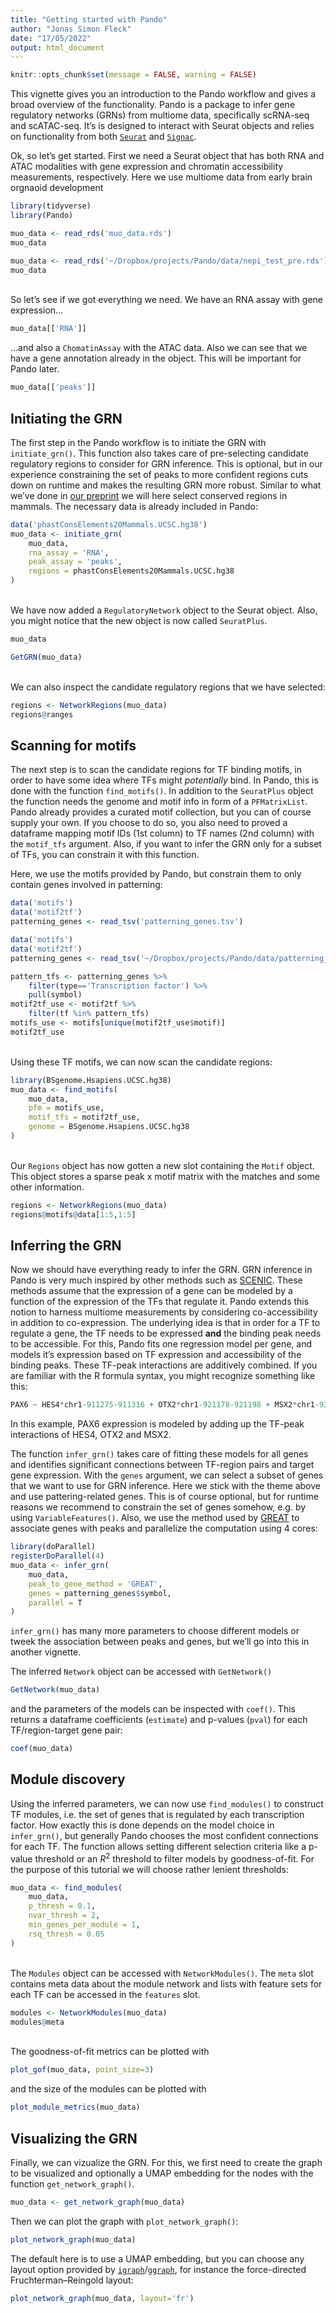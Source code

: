 ```yaml
---
title: "Getting started with Pando"
author: "Jonas Simon Fleck"
date: "17/05/2022"
output: html_document
---
```


```r
knitr::opts_chunk$set(message = FALSE, warning = FALSE)
```

This vignette gives you an introduction to the Pando workflow and gives a broad overview of the functionality. Pando is a package to infer gene regulatory networks (GRNs) from multiome data, specifically scRNA-seq and scATAC-seq. It's is designed to interact with Seurat objects and relies on functionality from both [`Seurat`](https://satijalab.org/seurat/) and [`Signac`](https://satijalab.org/signac/). 

Ok, so let's get started. First we need a Seurat object that has both RNA and ATAC modalities with gene expression and chromatin accessibility measurements, respectively. Here we use multiome data from early brain orgnaoid development

```r
library(tidyverse)
library(Pando)
```
```r
muo_data <- read_rds('muo_data.rds')
muo_data
```
```r
muo_data <- read_rds('~/Dropbox/projects/Pando/data/nepi_test_pre.rds')
muo_data
```
\
So let's see if we got everything we need. We have an RNA assay with gene expression...

```r
muo_data[['RNA']]
```

...and also a `ChomatinAssay` with the ATAC data. Also we can see that we have a gene annotation already in the object. This will be important for Pando later.

```r
muo_data[['peaks']]
```


## Initiating the GRN

The first step in the Pando workflow is to initiate the GRN with `initiate_grn()`. This function also takes care of pre-selecting candidate regulatory regions to consider for GRN inference. This is optional, but in our experience constraining the set of peaks to more confident regions cuts down on runtime and makes the resulting GRN more robust. Similar to what we've done in [our preprint](https://www.biorxiv.org/content/10.1101/2021.08.24.457460v1) we will here select conserved regions in mammals. The necessary data is already included in Pando:


```r
data('phastConsElements20Mammals.UCSC.hg38')
muo_data <- initiate_grn(
    muo_data,
    rna_assay = 'RNA',
    peak_assay = 'peaks',
    regions = phastConsElements20Mammals.UCSC.hg38 
)
```
\
We have now added a `RegulatoryNetwork` object to the Seurat object. Also, you might notice that the new object is now called `SeuratPlus`. 

```r
muo_data
```

```r
GetGRN(muo_data)
```
\
We can also inspect the candidate regulatory regions that we have selected:

```r
regions <- NetworkRegions(muo_data)
regions@ranges
```


## Scanning for motifs

The next step is to scan the candidate regions for TF binding motifs, in order to have some idea where TFs might *potentially* bind. In Pando, this is done with the function `find_motifs()`. In addition to the `SeuratPlus` object the function needs the genome and motif info in form of a `PFMatrixList`. Pando already provides a curated motif collection, but you can of course supply your own. If you choose to do so, you also need to proved a dataframe mapping motif IDs (1st column) to TF names (2nd column) with the `motif_tfs` argument. Also, if you want to infer the GRN only for a subset of TFs, you can constrain it with this function.

Here, we use the motifs provided by Pando, but constrain them to only contain genes involved in patterning:

```r
data('motifs')
data('motif2tf')
patterning_genes <- read_tsv('patterning_genes.tsv')
```
```r
data('motifs')
data('motif2tf')
patterning_genes <- read_tsv('~/Dropbox/projects/Pando/data/patterning_genes.tsv')
```
```r
pattern_tfs <- patterning_genes %>% 
    filter(type=='Transcription factor') %>% 
    pull(symbol)
motif2tf_use <- motif2tf %>%
    filter(tf %in% pattern_tfs)
motifs_use <- motifs[unique(motif2tf_use$motif)]
motif2tf_use
```
\
Using these TF motifs, we can now scan the candidate regions:


```r
library(BSgenome.Hsapiens.UCSC.hg38)
muo_data <- find_motifs(
    muo_data, 
    pfm = motifs_use, 
    motif_tfs = motif2tf_use,
    genome = BSgenome.Hsapiens.UCSC.hg38
)
```
\
Our `Regions` object has now gotten a new slot containing the `Motif` object. This object stores a sparse peak x motif matrix with the matches and some other information.

```r
regions <- NetworkRegions(muo_data)
regions@motifs@data[1:5,1:5]
```

## Inferring the GRN

Now we should have everything ready to infer the GRN. GRN inference in Pando is very much inspired by other methods such as [SCENIC](https://scenic.aertslab.org/). These methods assume that the expression of a gene can be modeled by a function of the expression of the TFs that regulate it. Pando extends this notion to harness multiome measurements by considering co-accessibility in addition to co-expression. The underlying idea is that in order for a TF to regulate a gene, the TF needs to be expressed **and** the binding peak needs to be accessible. For this, Pando fits one regression model per gene, and models it's expression based on TF expression and accessibility of the binding peaks. These TF-peak interactions are additively combined. If you are familiar with the R formula syntax, you might recognize something like this:

```r
PAX6 ~ HES4*chr1-911275-911316 + OTX2*chr1-921178-921198 + MSX2*chr1-921178-921198 + ...
```

In this example, PAX6 expression is modeled by adding up the TF-peak interactions of HES4, OTX2 and MSX2.

The function `infer_grn()` takes care of fitting these models for all genes and identifies significant connections between TF-region pairs and target gene expression. With the `genes` argument, we can select a subset of genes that we want to use for GRN inference. Here we stick with the theme above and use pattering-related genes. This is of course optional, but for runtime reasons we recommend to constrain the set of genes somehow, e.g. by using `VariableFeatures()`. Also, we use the method used by [GREAT](http://great.stanford.edu/public/html/) to associate genes with peaks and parallelize the computation using 4 cores:

```r
library(doParallel)
registerDoParallel(4)
muo_data <- infer_grn(
    muo_data,
    peak_to_gene_method = 'GREAT',
    genes = patterning_genes$symbol,
    parallel = T
)
```

`infer_grn()` has many more parameters to choose different models or tweek the association between peaks and genes, but we'll go into this in another vignette.

The inferred `Network` object can be accessed with `GetNetwork()`

```r
GetNetwork(muo_data)
```

and the parameters of the models can be inspected with `coef()`. This returns a dataframe coefficients (`estimate`) and p-values (`pval`) for each TF/region-target gene pair:


```r
coef(muo_data)
```


## Module discovery

Using the inferred parameters, we can now use `find_modules()` to construct TF modules, i.e. the set of genes that is regulated by each transcription factor. How exactly this is done depends on the model choice in `infer_grn()`, but generally Pando chooses the most confident connections for each TF. The function allows setting different selection criteria like a p-value threshold or an $R^2$ threshold to filter models by goodness-of-fit. For the purpose of this tutorial we will choose rather lenient thresholds:


```r
muo_data <- find_modules(
    muo_data, 
    p_thresh = 0.1,
    nvar_thresh = 2, 
    min_genes_per_module = 1, 
    rsq_thresh = 0.05
)
```
\
The `Modules` object can be accessed with `NetworkModules()`. The `meta` slot contains meta data about the module network and lists with feature sets for each TF can be accessed in the `features` slot.


```r
modules <- NetworkModules(muo_data) 
modules@meta
```
\
The goodness-of-fit metrics can be plotted with 

```r
plot_gof(muo_data, point_size=3)
```

and the size of the modules can be plotted with 

```r
plot_module_metrics(muo_data)
```



## Visualizing the GRN

Finally, we can vizualize the GRN. For this, we first need to create the graph to be visualized and optionally a UMAP embedding for the nodes with the function `get_network_graph()`. 

```r
muo_data <- get_network_graph(muo_data)
```

Then we can plot the graph with `plot_network_graph()`:

```r
plot_network_graph(muo_data)
```

The default here is to use a UMAP embedding, but you can choose any layout option provided by [`igraph`](https://igraph.org/)/[`ggraph`](https://ggraph.data-imaginist.com/index.html), for instance the force-directed Fruchterman–Reingold layout:

```r
plot_network_graph(muo_data, layout='fr')
```




